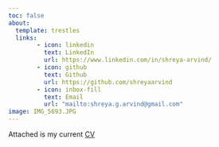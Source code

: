 ```yaml
---
toc: false
about:
  template: trestles
  links:
        - icon: linkedin
          text: LinkedIn
          url: https://www.linkedin.com/in/shreya-arvind/
        - icon: github
          text: Github
          url: https://github.com/shreyaarvind
        - icon: inbox-fill
          text: Email
          url: "mailto:shreya.g.arvind@gmail.com"
image: IMG_5693.JPG
---
```


Attached is my current [CV](/docs/CV/ShreyaArvindResume.pdf "CV")



